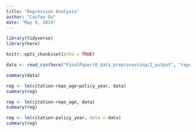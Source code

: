 ```yaml
---
title: "Regression Analysis"
author: "Caifan Du"
date: "May 9, 2019"
---
```


```r
library(tidyverse)
library(here)

knitr::opts_chunk$set(echo = TRUE)
```

```r
data <- read_csv(here("FinalPaper/0_data_preprocessing/2_output", "repo_p.csv"))
```

```r
summary(data)
```
```r
reg <- lm(citation~repo_age+policy_year, data)
summary(reg)
```
```r
reg <- lm(citation~repo_age, data)
summary(reg)
```

```r
reg <- lm(citation~policy_year, data = data)
summary(reg)
```